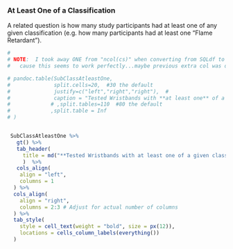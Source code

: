 
### At Least One of a Classification

A related question is how many study participants had at least one of any given classification (e.g. how many participants had at least one "Flame Retardant").



```r

#
# NOTE:  I took away ONE from "ncol(cs)" when converting from SQLdf to dplyr/tidyr NOT SURE WHY
#   cause this seems to work perfectly...maybe previous extra col was duplicated classifications?

# pandoc.table(SubClassAtleastOne,
#              split.cells=20,  #30 the default
#              justify=c("left","right","right"),  #
#              caption = "Tested Wristbands with **at least one** of a given classification"
#             # ,split.tables=110  #80 the default
#             ,split.table = Inf
# )


 SubClassAtleastOne %>%
   gt() %>%
   tab_header(
     title = md("**Tested Wristbands with at least one of a given classification**")
     )  %>%
   cols_align(
    align = "left",
    columns = 1
  ) %>%
  cols_align(
    align = "right",
    columns = 2:3 # Adjust for actual number of columns
  ) %>%
  tab_style(
    style = cell_text(weight = "bold", size = px(12)),
    locations = cells_column_labels(everything())
  )




```

<br>


